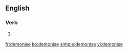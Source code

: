 ==English==

===Verb===
{{en-verb|demonis|es}}

# {{British spelling}} {{alternative spelling of|demonize}}

[[fr:demonise]]
[[ko:demonise]]
[[simple:demonise]]
[[vi:demonise]]